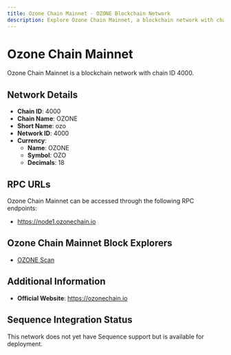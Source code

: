 ```yaml
--- 
title: Ozone Chain Mainnet - OZONE Blockchain Network
description: Explore Ozone Chain Mainnet, a blockchain network with chain ID 4000. Learn about its native currency, OZONE, and how to interact with the network.
---
```


# Ozone Chain Mainnet

Ozone Chain Mainnet is a blockchain network with chain ID 4000.

## Network Details

- **Chain ID**: 4000
- **Chain Name**: OZONE
- **Short Name**: ozo
- **Network ID**: 4000
- **Currency**: 
  - **Name**: OZONE
  - **Symbol**: OZO
  - **Decimals**: 18

## RPC URLs

Ozone Chain Mainnet can be accessed through the following RPC endpoints:

- https://node1.ozonechain.io

## Ozone Chain Mainnet Block Explorers

- [OZONE Scan](https://ozonescan.io)

## Additional Information

- **Official Website**: https://ozonechain.io

## Sequence Integration Status

This network does not yet have Sequence support but is available for deployment.
